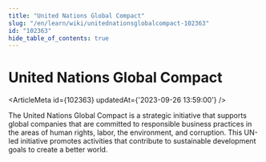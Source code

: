 ```yaml
---
title: "United Nations Global Compact"
slug: "/en/learn/wiki/unitednationsglobalcompact-102363"
id: "102363"
hide_table_of_contents: true
---
```



# United Nations Global Compact

<ArticleMeta id={102363} updatedAt={'2023-09-26 13:59:00'} />
<div className='border-solid border-b border-t-0 my-4 border-[var(--ifm-color-gray-300)]' />

The United Nations Global Compact is a strategic initiative that supports global companies that are committed to responsible business practices in the areas of human rights, labor, the environment, and corruption. This UN-led initiative promotes activities that contribute to sustainable development goals to create a better world.
